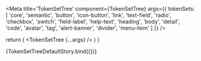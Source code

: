 

<Meta 
  title='TokenSetTree' 
  component={TokenSetTree}
  args={{
    tokenSets: [
      'core',
      'semantic',
      'button',
      'icon-button',
      'link',
      'text-field',
      'radio',
      'checkbox',
      'switch',
      'field-label',
      'help-text',
      'heading',
      'body',
      'detail',
      'code',
      'avatar',
      'tag',
      'alert-banner',
      'divider',
      'menu-item'
    ]
  }}
/>

<ArgsTable of={TokenSetTree}/>

  return (
    <Provider store={store}>
      <TokenSetTree {...args} />
    </Provider>
  )
}

<Canvas>
  <Story name='Default'>
    {TokenSetTreeDefaultStory.bind({})}
  </Story>
</Canvas>